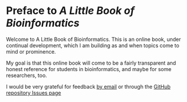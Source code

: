 # Preface to _A Little Book of Bioinformatics_ {.unnumbered}

Welcome to A Little Book of Bioinformatics. This is an online book, under continual development, which I am building as and when topics come to mind or prominence.

My goal is that this online book will come to be a fairly transparent and honest reference for students in bioinformatics, and maybe for some researchers, too.

I would be very grateful for feedback [by email]({{< var admin.email >}}) or through the [GitHub repository Issues page]({{< var github.issues >}})
